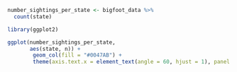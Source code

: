 ```r
number_sightings_per_state <- bigfoot_data %>%
  count(state)
```


```r
library(ggplot2)

ggplot(number_sightings_per_state,
       aes(state, n)) +
        geom_col(fill = "#0047AB") +
        theme(axis.text.x = element_text(angle = 60, hjust = 1), panel.background =       element_rect(fill = "#F0FFFF"), plot.background = element_rect(fill = "#F0FFFF"), axis.ticks = element_blank(), panel.grid.major = element_blank(), panel.grid.minor = element_blank())
       
```




